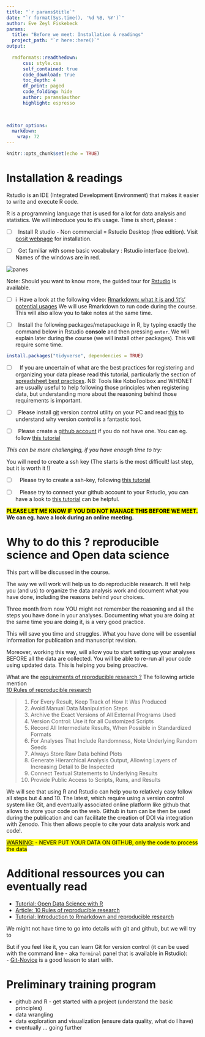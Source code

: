---
title: "`r params$title`"
date: "`r format(Sys.time(), '%d %B, %Y')`"
author: Eve Zeyl Fiskebeck
params:
  title: "Before we meet: Installation & readings" 
  project_path: "`r here::here()`"
output: 
  
  rmdformats::readthedown:
      css: style.css
      self_contained: true
      code_download: true
      toc_depth: 4
      df_print: paged
      code_folding: hide
      author: params$author
      highlight: espresso
      

  
editor_options: 
  markdown: 
    wrap: 72
---

```{r setup, include=FALSE}
knitr::opts_chunk$set(echo = TRUE)
```

# Installation & readings

Rstudio is an IDE (Integrated Development Environment) that makes it
easier to write and execute R code.

R is a programming language that is used for a lot for data analysis and
statistics. We will introduce you to it's usage. Time is short, please :

-   [ ]  Install R studio - Non commercial = Rstudio Desktop (free
    edition). Visit [posit
    webpage](https://posit.co/download/rstudio-desktop/) for
    installation.

-   [ ]  Get familiar with some basic vocabulary : Rstudio interface
    (below). Names of the windows are in red.

<img src="https://docs.posit.co/ide/user/ide/guide/ui/images/rstudio-panes-labeled.jpeg" alt="panes" class=".img1"/>

Note: Should you want to know more, the guided tour for
[Rstudio](https://docs.posit.co/ide/user/) is available.

-   [ ] i Have a look at the following video: [Rmarkdown: what it is and
    'it's' potential
    usages](https://rmarkdown.rstudio.com/authoring_quick_tour.html) We
    will use Rmarkdown to run code during the course. This will also
    allow you to take notes at the same time.
    
-   [ ]  Install the following packages/metapackage in R, by typing exactly the 
command below in Rstudio **console** and then pressing `enter`. We will explain later
during the course (we will install other packages). This will require some time.


```{r show code - do not run, echo=TRUE,  eval = FALSE, class.source = "fold-show"}
install.packages("tidyverse", dependencies = TRUE)
```


    
- [ ]   If you are uncertain of what are the best practices for registering and organizing 
your data please read this tutorial, particularly the section of 
[spreadsheet best practices](https://ucdavisdatalab.github.io/workshop_keeping_data_tidy/#content).
NB: Tools like KoboToolbox and WHONET are usually useful to help following those principles
when registering data, but understanding more about the reasoning behind those requirements
is important.  

- [ ]  Please install [git](https://git-scm.com/downloads/win) version control 
utility on your PC and read [this](https://swcarpentry.github.io/git-novice/01-basics.html) 
to understand why version control is a fantastic tool.

- [ ]  Please create a [github account](https://github.com/) if you do not have 
one. You can eg. follow 
[this tutorial](https://swcarpentry.github.io/git-novice/#creating-a-github-account)


_This can be more challenging, if you have enough time to try:_ 

You will need to create a ssh key (The starts is the most difficult! last step, 
but it is worth it !)

- [ ]   Please try to create a ssh-key, following
[this tutorial](https://docs.github.com/en/authentication/connecting-to-github-with-ssh/adding-a-new-ssh-key-to-your-github-account)


- [ ]   Please try to connect your github account to your Rstudio, 
you can have a look to [this tutorial](https://happygitwithr.com/rstudio-git-github) 
can be helpful.

**<mark><b>PLEASE LET ME KNOW IF YOU DID NOT MANAGE THIS BEFORE WE MEET.</b></mark>
We can eg. have a look during an online meeting.**


# Why to do this ? reproducible science and Open data science
This part will be discussed in the course. 

The way we will work will help us to do reproducible research. It will 
help you (and us) to organize the data analysis work and document what you 
have done, including the reasons behind your choices.

Three month from now YOU might not remember the reasoning and all the 
steps you have done in your analyses. Documenting what you are doing at the 
same time you are doing it, is a very good practice. 

This will save you time and struggles. What you have done will be essential information
for publication and manuscript revision. 

<!-- lab journal to data journal-->

Moreover, working this way, will allow you to start setting up your analyses 
BEFORE all the data are collected. You will be able to re-run all your code
using updated data. This is helping you being proactive. 

What are the <u>requirements of reproducible research ?</u> 
The following article mention  
[10 Rules of reproducible research](https://journals.plos.org/ploscompbiol/article?id=10.1371/journal.pcbi.1003285)

> 1. For Every Result, Keep Track of How It Was Produced
> 2. Avoid Manual Data Manipulation Steps
> 3. Archive the Exact Versions of All External Programs Used
> 4. Version Control: Use it for all Customized Scripts
> 5. Record All Intermediate Results, When Possible in Standardized Formats
> 6. For Analyses That Include Randomness, Note Underlying Random Seeds
> 7. Always Store Raw Data behind Plots
> 8. Generate Hierarchical Analysis Output, Allowing Layers of Increasing Detail to Be Inspected
> 9. Connect Textual Statements to Underlying Results
> 10. Provide Public Access to Scripts, Runs, and Results

We will see that using R and Rstudio can help you to relatively easy follow all 
steps but 4 and 10. The latest, which require using a version control system 
like Git, and eventually associated online platform like github that allows 
to store your code on the web. Github in turn can be then be used during the 
publication and can facilitate the creation of DOI via integration with Zenodo. 
This then allows people to cite your data analysis work and code!. 

<mark><u>WARNING:</u>
- NEVER PUT YOUR DATA ON GITHUB, only the code to process the data 
</mark>


# Additional ressources you can eventually read


- [Tutorial: Open Data Science with R](https://carpentries-incubator.github.io/open-science-with-r/)
- [Article: 10 Rules of reproducible research](https://journals.plos.org/ploscompbiol/article?id=10.1371/journal.pcbi.1003285)
- [Tutorial: Introduction to Rmarkdown and reproducible research](https://m-clark.github.io/Introduction-to-Rmarkdown/)


We might not have time to go into details with git and github, but we will try to


But if you feel like it, you can learn Git for version control (it can be used with 
the command line - aka `Terminal` panel that is available in Rstudio):  
- [Git-Novice](https://swcarpentry.github.io/git-novice/) is a good lesson to start with.


# Preliminary training program 

- github and R - get started with a project (understand the basic principles)
- data wrangling
- data exploration and visualization (ensure data quality, what do I have)
- eventually ... going further



 
